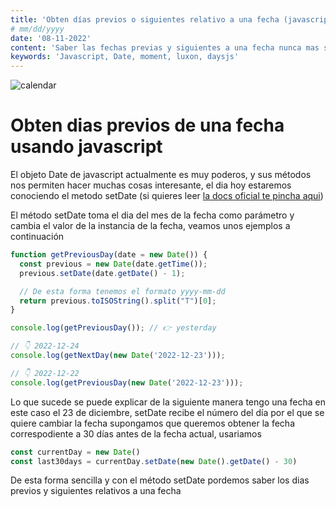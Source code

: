 ```yaml
---
title: 'Obten días previos o siguientes relativo a una fecha (javascript)'
# mm/dd/yyyy
date: '08-11-2022'
content: 'Saber las fechas previas y siguientes a una fecha nunca mas será algo que te quite mucho tiempo'
keywords: 'Javascript, Date, moment, luxon, daysjs'
---
```


![calendar](/calendar-tablet.jpg)

# Obten dias previos de una fecha usando javascript

El objeto Date de javascript actualmente es muy poderos, y sus métodos nos permiten hacer muchas cosas interesante, el dia hoy 
estaremos conociendo el metodo setDate (si quieres leer  [la docs oficial te pincha aqui](https://developer.mozilla.org/en-US/docs/Web/JavaScript/Reference/Global_Objects/Date/setDate))

El método setDate toma el dia del mes de la fecha como parámetro y cambia el valor de la instancia de la fecha, veamos unos ejemplos a continuación

```js
function getPreviousDay(date = new Date()) {
  const previous = new Date(date.getTime());
  previous.setDate(date.getDate() - 1);

  // De esta forma tenemos el formato yyyy-mm-dd
  return previous.toISOString().split("T")[0];
}

console.log(getPreviousDay()); // 👉️ yesterday

// 👇️ 2022-12-24
console.log(getNextDay(new Date('2022-12-23')));

// 👇️ 2022-12-22
console.log(getPreviousDay(new Date('2022-12-23')));

```


Lo que sucede se puede explicar de la siguiente manera tengo una fecha en este caso el 23 de diciembre, setDate recibe el número del día por el que se quiere cambiar la fecha
supongamos que queremos obtener la fecha correspodiente a 30 días antes de la fecha actual, usariamos

```js
const currentDay = new Date()
const last30days = currentDay.setDate(new Date().getDate() - 30)
```

De esta forma sencilla y con el método setDate pordemos saber los dias previos y siguientes relativos a una fecha